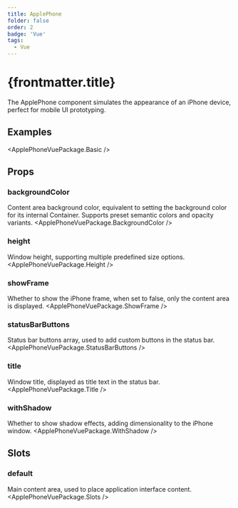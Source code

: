 ```yaml
---
title: ApplePhone
folder: false
order: 2
badge: 'Vue'
tags:
  - Vue
---
```



# {frontmatter.title}

The ApplePhone component simulates the appearance of an iPhone device, perfect for mobile UI prototyping.

## Examples

<ApplePhoneVuePackage.Basic />

## Props

### backgroundColor
Content area background color, equivalent to setting the background color for its internal Container. Supports preset semantic colors and opacity variants.
<ApplePhoneVuePackage.BackgroundColor />

### height
Window height, supporting multiple predefined size options.
<ApplePhoneVuePackage.Height />

### showFrame
Whether to show the iPhone frame, when set to false, only the content area is displayed.
<ApplePhoneVuePackage.ShowFrame />

### statusBarButtons
Status bar buttons array, used to add custom buttons in the status bar.
<ApplePhoneVuePackage.StatusBarButtons />

### title
Window title, displayed as title text in the status bar.
<ApplePhoneVuePackage.Title />

### withShadow
Whether to show shadow effects, adding dimensionality to the iPhone window.
<ApplePhoneVuePackage.WithShadow />

## Slots

### default
Main content area, used to place application interface content.
<ApplePhoneVuePackage.Slots /> 
